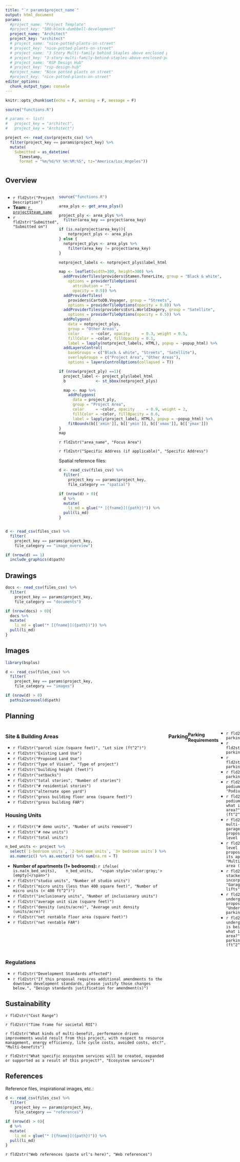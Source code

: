 ```yaml
---
title: "`r params$project_name`"
output: html_document
params:
  #project_name: "Project Template"
  #project_key: "500-block-dumbbell-development"
  project_name: "Architect"
  project_key: "architect"
  # project_name: "nice-potted-plants-on-street"
  # project_key: "nice-potted-plants-on-street"
  # project_name: "3 Story Multi-family behind Staples above enclosed parking garage"
  # project_key: "3-story-multi-family-behind-staples-above-enclosed-parking-garage"
  # project_name: "RSP Design Hub"
  # project_key: "rsp-design-hub"
  #project_name: "Nice potted plants on street"
  #project_key: "nice-potted-plants-on-street"
editor_options: 
  chunk_output_type: console
---
```


```r
knitr::opts_chunk$set(echo = F, warning = F, message = F)
```

```r
source("functions.R")

# params <- list(
#   project_key = "architect",
#   project_key = "Architect")

project <<- read_csv(projects_csv) %>% 
  filter(project_key == params$project_key) %>%
  mutate(
    Submitted = as_datetime(
      Timestamp, 
      format = "%m/%d/%Y %H:%M:%S", tz="America/Los_Angeles"))
```

# {.tabset}

## Overview

<!-- multi-column layout -->
:::: {style="display: flex;"}

<!-- 1st div on left -->
::: {}

- `r fld2str("Project Description")`
- **Team:** [`r project$team_name`](`r glue("./team_{project$team_key}.html")`)
- `r fld2str("Submitted", "Submitted on")`
<!--`r fld2str("Design Standards Affected")`-->

:::

<!-- 2nd div on right -->
::: {} 

```r
source("functions.R")

area_plys <- get_area_plys()

project_ply <- area_plys %>% 
  filter(area_key == project$area_key)

if (is.na(project$area_key)){
    notproject_plys <- area_plys
} else {
  notproject_plys <- area_plys %>% 
    filter(area_key != project$area_key)
}

notproject_labels <- notproject_plys$label_html

map <- leaflet(width=300, height=300) %>% 
  addProviderTiles(providers$Stamen.TonerLite, group = "Black & white",
    options = providerTileOptions(
      attribution = "", 
      opacity = 0.5)) %>% 
  addProviderTiles(
    providers$CartoDB.Voyager, group = "Streets",
    options = providerTileOptions(opacity = 0.8)) %>%
  addProviderTiles(providers$Esri.WorldImagery, group = "Satellite",
    options = providerTileOptions(opacity = 0.5)) %>% 
  addPolygons(
    data = notproject_plys,
    group = "Other Areas",
    color     = ~color, opacity     = 0.3, weight = 0.5,
    fillColor = ~color, fillOpacity = 0.1,
    label = lapply(notproject_labels, HTML), popup = ~popup_html) %>%
  addLayersControl(
    baseGroups = c("Black & white", "Streets", "Satellite"),
    overlayGroups = c("Project Area", "Other Areas"),
    options = layersControlOptions(collapsed = T))

if (nrow(project_ply) ==1){
  project_label <- project_ply$label_html
  b             <- st_bbox(notproject_plys)  

  map <- map %>% 
    addPolygons(
      data = project_ply,
      group = "Project Area",
      color     = ~color, opacity     = 0.9, weight = 2,
      fillColor = ~color, fillOpacity = 0.6,
      label = lapply(project_label, HTML), popup = ~popup_html) %>%
    fitBounds(b[['xmin']], b[['ymin']], b[['xmax']], b[['ymax']])
}
map
```

`r fld2str("area_name", "Focus Area")`

`r fld2str("Specific Address (if applicable)", "Specific Address")`

<!--`r fld2str("Add New Area or Boundary to Map")`-->

<!--`r fld2str("Describe Boundary")`-->

Spatial reference files:

```r
d <- read_csv(files_csv) %>% 
  filter(
    project_key == params$project_key,
    file_category == "spatial")

if (nrow(d) > 0){
  d %>% 
  mutate(
    li_md = glue("* [{fname}]({path})")) %>% 
  pull(li_md)
}
```

:::

<!-- end: multi-column layout -->
:::: 

```r
d <- read_csv(files_csv) %>% 
  filter(
    project_key == params$project_key,
    file_category == "image_overview")

if (nrow(d) == 1)
  include_graphics(d$path)
```

## Drawings

```r
docs <- read_csv(files_csv) %>% 
  filter(
    project_key == params$project_key,
    file_category == "documents")

if (nrow(docs) > 0){
  docs %>% 
  mutate(
    li_md = glue("* [{fname}]({path})")) %>% 
  pull(li_md)
}
```

## Images

```r
library(bsplus)

d <- read_csv(files_csv) %>% 
  filter(
    project_key == params$project_key,
    file_category == "images")

if (nrow(d) > 0)
  paths2carousel(d$path)
```

## Planning

<!-- TODO: FAR image -->

<!-- multi-column layout -->
:::: {style="display: flex;"}

<!-- 1st div on left -->
::: {}

### Site & Building Areas

- `r fld2str("parcel size (square feet)", "Lot size (ft^2^)")`
- `r fld2str("Existing Land Use")`
- `r fld2str("Proposed Land Use")`
- `r fld2str("Type of Vision", "Type of project")`
- `r fld2str("building height (feet)")`
- `r fld2str("setbacks")`
- `r fld2str("total stories", "Number of stories")`
- `r fld2str("# residential stories")`
<!-- missing 'Podium Story' -->
- `r fld2str("alternate open yard")`
- `r fld2str("gross building floor area (square feet)")`
- `r fld2str("gross building FAR")`

### Housing Units

- `r fld2str("# demo units", "Number of units removed")`
- `r fld2str("# new units")`
- `r fld2str("total units")`
<!--
`r fld2str("1-bedroom units")`
`r fld2str("2-bedroom units")`
`r fld2str("3+ bedroom units")`
-->
```r
n_bed_units <- project %>% 
  select(`1-bedroom units`, `2-bedroom units`, `3+ bedroom units`) %>% 
  as.numeric() %>% as.vector() %>% sum(na.rm = T)
```
- **Number of apartments (1+ bedrooms):** `r ifelse(
  is.na(n_bed_units), 
  n_bed_units,
  "<span style='color:gray;'>[empty]</span>")`
- `r fld2str("studio units", "Number of studio units")`
- `r fld2str("micro units (less than 400 square feet)", "Number of micro units (< 400 ft^2^)")`
- `r fld2str("inclusionary units", "Number of inclusionary units")`
- `r fld2str("average unit size (square feet)")`
- `r fld2str("density (units/acre)", "Average unit density (units/acre)")`
- `r fld2str("net rentable floor area (square feet)")`
- `r fld2str("net rentable FAR")`

:::

<!-- 2nd div on right -->
::: {} 

### Parking

#### Parking Requirements

- `r fld2str("public parking spaces")`
- `r fld2str("commercial parking spaces")`
- `r fld2str("residential parking spaces")`
- `r fld2str("total parking spaces")`
- `r fld2str("Is a podium proposed?", "Podium")`
- `r fld2str("If a podium is proposed, what is its approx. area?", "Podium area (ft^2^)")`
- `r fld2str("Is a multi-level parking garage being proposed?", "Multi-level garage")`
- `r fld2str("If multi-level parking is proposed, what is its approx. area?", "Multi-level garage area (ft^2^)")`
- `r fld2str("Will stacked car lifts be incorporated?", "Garage stacked lifts")`
- `r fld2str("Is underground parking proposed?", "Underground parking")`
- `r fld2str("If underground parking is being proposed, what is its approx. area?", "Underground parking area (ft^2^)")`

:::

<!-- end: multi-column layout -->
:::: 

### Regulations

- `r fld2str("Development Standards affected")`
- `r fld2str("If this proposal requires additional amendments to the downtown development standards, please justify those changes below.", "Design standards justification for amendment(s)")`


## Sustainability

`r fld2str("Cost Range")`

`r fld2str("Time frame for societal ROI")`

`r fld2str("What kinds of multi-benefit, performance driven improvements would result from this project, with respect to resource management, energy efficiency, life cycle costs, avoided costs, etc?", "Multi-benefits")`

`r fld2str("What specific ecosystem services will be created, expanded or supported as a result of this project?", "Ecosystem services")`

## References

Reference files, inspirational images, etc.:

```r
d <- read_csv(files_csv) %>% 
  filter(
    project_key == params$project_key,
    file_category == "references")

if (nrow(d) > 0){
  d %>% 
  mutate(
    li_md = glue("* [{fname}]({path})")) %>% 
  pull(li_md)
}
```

`r fld2str("Web references (paste url's here)", "Web references")`

